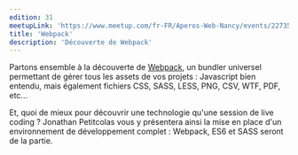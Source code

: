 ```yaml
---
edition: 31
meetupLink: 'https://www.meetup.com/fr-FR/Aperos-Web-Nancy/events/227356266/'
title: 'Webpack'
description: 'Découverte de Webpack'
---
```


Partons ensemble à la découverte de [Webpack](https://webpack.js.org/), un bundler universel permettant de gérer tous les assets de vos projets : Javascript bien entendu, mais également fichiers CSS, SASS, LESS, PNG, CSV, WTF, PDF, etc...

Et, quoi de mieux pour découvrir une technologie qu'une session de live coding ? Jonathan Petitcolas vous y présentera ainsi la mise en place d'un environnement de développement complet : Webpack, ES6 et SASS seront de la partie.
